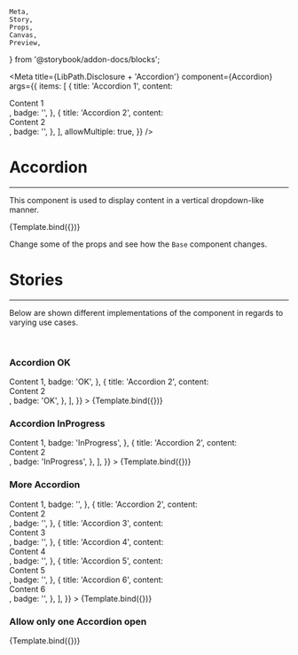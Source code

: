     Meta,
    Story,
    Props,
    Canvas,
    Preview,
} from '@storybook/addon-docs/blocks';


<Meta
    title={LibPath.Disclosure + 'Accordion'}
    component={Accordion}
    args={{
        items: [
            {
                title: 'Accordion 1',
                content: <div>Content 1</div>,
                badge: '',
            },
            {
                title: 'Accordion 2',
                content: <div>Content 2</div>,
                badge: '',
            },
        ],
        allowMultiple: true,
    }}
/>

# Accordion

<ComponentStability variant="stable" />

<hr />

This component is used to display content in a vertical dropdown-like manner.

<Preview withToolbar>
    <Story name="Base">{Template.bind({})}</Story>
</Preview>

Change some of the props and see how the `Base` component changes.

<Props story="Base" />

# Stories

<hr />

Below are shown different implementations of the component in regards to varying
use cases.

<br />

### Accordion OK

<Canvas withToolbar>
    <Story
        name="Accordion Ok"
        args={{
            items: [
                {
                    title: 'Accordion 1',
                    content: <div>Content 1</div>,
                    badge: 'OK',
                },
                {
                    title: 'Accordion 2',
                    content: <div>Content 2</div>,
                    badge: 'OK',
                },
            ],
        }}
    >
        {Template.bind({})}
    </Story>
</Canvas>

### Accordion InProgress

<Canvas withToolbar>
    <Story
        name="Accordion InProgress"
        args={{
            items: [
                {
                    title: 'Accordion 1',
                    content: <div>Content 1</div>,
                    badge: 'InProgress',
                },
                {
                    title: 'Accordion 2',
                    content: <div>Content 2</div>,
                    badge: 'InProgress',
                },
            ],
        }}
    >
        {Template.bind({})}
    </Story>
</Canvas>

### More Accordion

<Canvas withToolbar>
    <Story
        name="More Accordion"
        args={{
            items: [
                {
                    title: 'Accordion 1',
                    content: <div>Content 1</div>,
                    badge: '',
                },
                {
                    title: 'Accordion 2',
                    content: <div>Content 2</div>,
                    badge: '',
                },
                {
                    title: 'Accordion 3',
                    content: <div>Content 3</div>,
                    badge: '',
                },
                {
                    title: 'Accordion 4',
                    content: <div>Content 4</div>,
                    badge: '',
                },
                {
                    title: 'Accordion 5',
                    content: <div>Content 5</div>,
                    badge: '',
                },
                {
                    title: 'Accordion 6',
                    content: <div>Content 6</div>,
                    badge: '',
                },
            ],
        }}
    >
        {Template.bind({})}
    </Story>
</Canvas>

### Allow only one Accordion open

<Canvas withToolbar>
    <Story
        name="Only Accordion open"
        args={{
            allowMultiple: false,
        }}
    >
        {Template.bind({})}
    </Story>
</Canvas>
